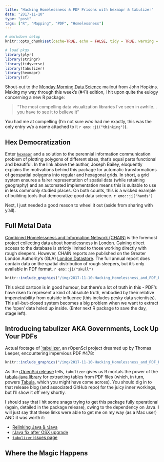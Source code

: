 ```yaml
---
title: "Hacking Homelessness & PDF Prisons with hexmapr & tabulizer"
date: "2017-11-10"
type: "post"
tags: ["R", "Mapping", "PDF", "Homelessness"]
---
```


```r

# markdown setup
knitr::opts_chunk$set(cache=TRUE, echo = FALSE, tidy = TRUE, warning = FALSE, message = FALSE, out.width = '100%', dpi = 180)

# load pkgs
library(plyr)
library(stringr)
library(tidyverse)
library(tabulizer)
library(hexmapr)
library(sf)

```

Shout-out to the [Monday Morning Data Science](http://us16.campaign-archive2.com/home/?u=5ea551600fcdf84334e5aa6b0&id=26c0b7221a) mailout from John Hopkins. Making my way through this week's (#41) edition, I hit upon quite the eulogy concerning a new R package: 

> "The most compelling data visualization libraries I’ve seen in awhile...you have to see it to believe it"

You had me at compelling (I'm not sure *who* had me exactly, this was the only entry w/o a name attached to it `r emo::ji("thinking")`).

## Hex Democratization 

Enter [`hexmapr`](https://github.com/sassalley/hexmapr) and a solution to the perennial information communication problem of plotting polygons of different sizes, that's equal parts functional and beautiful. In the link above the author, Joseph Bailey, eloquently explains the motivations behind this package for automatic transformations of geospatial polygons into regular and hexagonal grids. In short, a grid system ensures a fairer representation of spatial data (while retaining geography) and an automated implementation means this is suitable to use in less commonly studied places. On both counts, this is a wicked example of building tools that democratize good data science. `r emo::ji("hands")`

Next, I just needed a good reason to wheel it out (aside from sharing with y'all). 

## Full Metal Data

[Combined Homelessness and Information Network (CHAIN)](https://www.mungos.org/work-with-us/chain/) is the foremost project collecting data about homelessness in London. Gaining direct access to the database is strictly limited to those working directly with rough sleepers. However, CHAIN reports are published on the Greater London Authority's (GLA) [London Datastore](https://data.london.gov.uk/dataset/chain-reports). The full annual report does contain data on the spatial distribution of rough sleepers, but it's only available in PDF format. `r emo::ji("skull")`

```r

knitr::include_graphics("/img/2017-11-10-Hacking_Homelessness_and_PDF_Prisons/file_extensions.png")
```

This xkcd cartoon is in good humour, but there's a lot of truth in this - PDF's have risen to represent a kind of absolute truth, embodied by their relative impenetrability from outside influence (this includes pesky data scientists). This all-but-closed system becomes a big problem when we want to extract the 'open' data holed up inside. (Enter next R package to save the day, stage left).

## Introducing tabulizer AKA Governments, Lock Up Your PDFs

Actual footage of [`tabulizer](https://github.com/ropensci/tabulizer), an rOpenSci project dreamed up by Thomas Leeper, encountering impervious PDF #478:

```r

knitr::include_graphics("/img/2017-11-10-Hacking_Homelessness_and_PDF_Prisons/oreally.jpg")
```

As the [rOpenSci release](https://ropensci.org/blog/2017/04/18/tabulizer/) tells, `tabulizer` gives us R mortals the power of the [tabula-java library](https://github.com/tabulapdf/tabula-java) for extracting tables from PDF files (which, in turn, powers [Tabula](http://tabula.technology/), which you might have come across). You should dig in to that release blog (and associated GitHub repo) for the juicy inner workings, but I'll show it off very shortly.

I should say that I hit some snags trying to get this package fully operational (again, detailed in the package release), owing to the dependency on Java. I will just say that these links were able to get me on my way (as a Mac user) AND it was worth it:

- [Relinking Java & rJava](https://stackoverflow.com/questions/35179151/cannot-load-r-xlsx-package-on-mac-os-10-11/36045290)
- [rJava fix after OSX upgrade](https://stackoverflow.com/questions/30738974/rjava-load-error-in-rstudio-r-after-upgrading-to-osx-yosemite)
- [`tabulizer` issues page](https://github.com/ropensci/tabulizer/issues?utf8=%E2%9C%93&q=is%3Aissue)

## Where the Magic Happens

